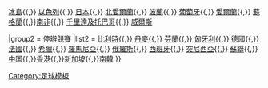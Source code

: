 {{Navbox
|name = National football (soccer) league cups
|title = 世界各地舉行的聯賽盃足球賽
|group1 = 現行競賽
|list1 = [[英格蘭聯賽盃|英格蘭]]{{,}} [[冰島聯賽盃|冰島]]{{,}} [[以色列圖圖盃|以色列]]{{,}} [[日本聯賽盃|日本]]{{,}} [[北愛爾蘭聯賽盃|北愛爾蘭]]{{,}} [[波蘭聯賽盃|波蘭]]{{,}} [[葡萄牙聯賽盃|葡萄牙]]{{,}} [[愛爾蘭聯賽盃|愛爾蘭]]{{,}} [[蘇格蘭聯賽盃|蘇格蘭]]{{,}}[[南非聯賽盃|南非]]{{,}}  [[千里達及托巴哥聯賽盃|千里達及托巴哥]]{{,}} [[威爾斯聯賽盃|威爾斯]]

|group2 = 停辦競賽
|list2 = [[比利時聯賽盃|比利時]]{{,}} [[丹麥聯賽盃|丹麥]]{{,}} [[芬蘭聯賽盃|芬蘭]]{{,}} [[匈牙利聯賽盃|匈牙利]]{{,}} [[德國足球協會聯賽盃|德國]]{{,}} [[法國聯賽盃|法國]]{{,}} [[希臘聯賽盃|希臘]]{{,}} [[羅馬尼亞聯賽盃|羅馬尼亞]]{{,}} [[俄超聯賽盃|俄羅斯]]{{,}} [[西班牙聯賽盃|西班牙]]{{,}} [[突尼西亞職業聯賽盃|突尼西亞]]{{,}} [[蘇聯聯邦盃|蘇聯]]{{,}} [[中国超级联赛杯|中国]]{{,}}[[香港聯賽盃|香港]]{{,}}[[新加坡聯賽盃|新加坡]]{{,}}[[韩国联赛杯|南韓]]
}}<noinclude>

[[Category:足球模板]]</noinclude>
